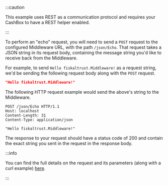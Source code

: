 :::caution

This example uses REST as a communication protocol and requires your CashBox to have a REST helper enabled.

:::

To perform an "echo" request, you will need to send a `POST` request to the configured Middleware URL, with the path `/json/Echo`. That request takes a JSON string in its request body, containing the message string you'd like to receive back from the Middleware.

For example, to send `Hello fiskaltrust.Middleware!` as a request string, we'd be sending the following request body along with the `POST` request.

```json
"Hello fiskaltrust.Middleware!"
```

The following HTTP request example would send the above's string to the Middleware.

```http
POST /json/Echo HTTP/1.1
Host: localhost
Content-Length: 31
Content-Type: application/json

"Hello fiskaltrust.Middleware!"
```

The response to your request should have a status code of 200 and contain the exact string you sent in the request in the response body.

:::info

You can find the full details on the request and its parameters (along with a curl example) [here](https://middleware-samples.docs.fiskaltrust.cloud/#4a36918f-8950-4893-81c9-1778071d4f98).

:::